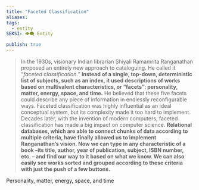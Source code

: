 ```yaml
---
title: "Faceted Classification"
aliases: 
tags:
  - entity
SEKSI: 👁️‍🗨️ Entity

publish: true
---
```



> In the 1930s, visionary Indian librarian Shiyali Ramamrita Ranganathan proposed an entirely new approach to cataloguing. He called it “_faceted classification.”_ **Instead of a single, top-down, deterministic list of subjects, such as an index, it used descriptions of works based on multivalent characteristics, or “facets”: personality, matter, energy, space, and time.** He believed that these five facets could describe any piece of information in endlessly reconfigurable ways. Faceted classification was highly influential as an ideal conceptual system, but its complexity made it too hard to implement. Decades later, with the invention of modern computers, faceted classification has made a big impact on computer science. **Relational databases, which are able to connect chunks of data according to multiple criteria, have finally allowed us to implement Ranganathan’s vision. Now we can type in any characteristic of a book –its title, author, year of publication, subject, ISBN number, etc. – and find our way to it based on what we know. We can also easily see works sorted and grouped according to these criteria with just the push of a few buttons.**

Personality, matter, energy, space, and time
